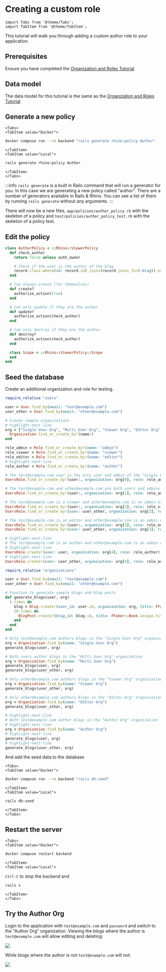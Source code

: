 # Creating a custom role

```mdx-code-block
import Tabs from '@theme/Tabs';
import TabItem from '@theme/TabItem';
```

This tutorial will walk you through adding a custom author role to your application.

## Prerequisites

Ensure you have completed the [Organization and Roles Tutorial](./organization)

## Data model

The data model for this tutorial is the same as the [Organization and Roles Tutorial](./organization)

## Generate a new policy

```mdx-code-block
<Tabs>
<TabItem value="Docker">
```

```bash
docker compose run --rm backend "rails generate rhino:policy Author"
```

```mdx-code-block
</TabItem>
<TabItem value="Local">
```

```bash
rails generate rhino:policy Author
```

```mdx-code-block
</TabItem>
</Tabs>
```

:::info
`rails generate` is a built in Rails command that will run a generator for you. In this case we are generating a new policy called "author". There are a number of generators available in Rails & Rhino. You can see a list of them by running `rails generate` without any arguments.
:::

There will now be a new files, `app/policies/author_policy.rb` with the skeleton of a policy and `test/policies/author_policy_test.rb` with the skeleton of a policy test.

## Edit the policy

```ruby title="app/policies/author_policy.rb"
class AuthorPolicy < ::Rhino::ViewerPolicy
  def check_author
    return false unless auth_owner

    # Check if the user is the author of the blog
    record.class.where(id: record.id).joins(record.joins_for(:blog)).exists?("blogs.user_id": auth_owner.id)
  end

  # Can always create (for themselves)
  def create?
    authorize_action(true)
  end

  # Can only update if they are the author
  def update?
    authorize_action(check_author)
  end

  # Can only destroy if they are the author
  def destroy?
    authorize_action(check_author)
  end

  class Scope < ::Rhino::ViewerPolicy::Scope
  end
end
```

## Seed the database

Create an additional organization and role for testing.

```ruby title="db/seeds/development/organizations.rb"
require_relative "users"

user = User.find_by(email: "test@example.com")
user_other = User.find_by(email: "other@example.com")

# Create sample organizations
# highlight-next-line
org = ["Single User Org", "Multi User Org", "Viewer Org", "Editor Org", "Author Org"].map do |name|
  Organization.find_or_create_by!(name:)
end

role_admin = Role.find_or_create_by!(name: "admin")
role_viewer = Role.find_or_create_by!(name: "viewer")
role_editor = Role.find_or_create_by!(name: "editor")
# highlight-next-line
role_author = Role.find_or_create_by!(name: "author")

# The test@example.com user is the only user and admin of the "Single User Org" organization
UsersRole.find_or_create_by!(user:, organization: org[0], role: role_admin)

# The test@example.com and other@example.com are both users and admins of the "Multi User Org" organization
UsersRole.find_or_create_by!(user:, organization: org[1], role: role_admin)

# The test@example.com is a viewer and other@example.com is an admin of the "Viewer Org" organization
UsersRole.find_or_create_by!(user:, organization: org[2], role: role_viewer)
UsersRole.find_or_create_by!(user: user_other, organization: org[2], role: role_admin)

# The test@example.com is an editor and other@example.com is an admin of the "Editor Org" organization
UsersRole.find_or_create_by!(user:, organization: org[3], role: role_editor)
UsersRole.find_or_create_by!(user: user_other, organization: org[3], role: role_admin)

# highlight-next-line
# The test@example.com is an author and other@example.com is an admin of the "Author Org" organization
# highlight-next-line
UsersRole.create!(user: user, organization: org[4], role: role_author)
# highlight-next-line
UsersRole.create!(user: user_other, organization: org[4], role: role_admin)
```

```ruby title="db/seeds/development/blogs.rb"
require_relative "organizations"

user = User.find_by(email: "test@example.com")
user_other = User.find_by(email: "other@example.com")

# Function to generate sample blogs and blog posts
def generate_blogs(user, org)
  5.times do
    blog = Blog.create!(user_id: user.id, organization: org, title: FFaker::Book.unique.author, category_id: Category.ids.sample)
    20.times do
      BlogPost.create!(blog_id: blog.id, title: FFaker::Book.unique.title, body: FFaker::Book.unique.description, published: [true, false].sample)
    end
  end
end

# Only test@example.com authors blogs in the "Single User Org" organization
org = Organization.find_by(name: "Single User Org")
generate_blogs(user, org)

# Both users author blogs in the "Multi User Org" organization
org = Organization.find_by(name: "Multi User Org")
generate_blogs(user, org)
generate_blogs(user_other, org)

# Only other@example.com authors blogs in the "Viewer Org" organization
org = Organization.find_by(name: "Viewer Org")
generate_blogs(user_other, org)

# Only other@example.com authors blogs in the "Editor Org" organization
org = Organization.find_by(name: "Editor Org")
generate_blogs(user_other, org)

# highlight-next-line
# Both test@example.com author blogs in the "Author Org" organization
# highlight-next-line
org = Organization.find_by(name: "Author Org")
# highlight-next-line
generate_blogs(user, org)
# highlight-next-line
generate_blogs(user_other, org)
```

And add the seed data to the database

```mdx-code-block
<Tabs>
<TabItem value="Docker">
```

```bash
docker compose run --rm backend "rails db:seed"
```

```mdx-code-block
</TabItem>
<TabItem value="Local">
```

```bash
rails db:seed
```

```mdx-code-block
</TabItem>
</Tabs>
```

## Restart the server

```mdx-code-block
<Tabs>
<TabItem value="Docker">
```

```bash
docker compose restart backend
```

```mdx-code-block
</TabItem>
<TabItem value="Local">
```

`Ctrl-C` to stop the backend and

```bash
rails s
```

```mdx-code-block
</TabItem>
</Tabs>
```

## Try the Author Org

Login to the application with `test@example.com` and `password` and switch to the "Author Org" organization. Viewing the blogs where the author is `test@example.com` will allow editing and deleting:

![](/img/tutorial_custom_role_author.png)

While blogs where the author is not `test@example.com` will not:

![](/img/tutorial_custom_role_non_author.png)
